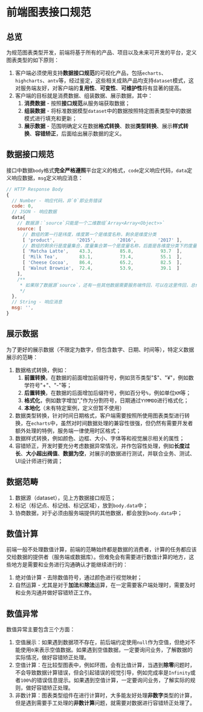 
<Meta title="方案/数据图表/接口规范" />

# 前端图表接口规范

## 总览

为规范图表类型开发，前端将基于所有的产品、项目以及未来可开发的平台，定义图表类型的如下原则：

1. 客户端必须使用支持**数据接口规范**的可视化产品，包括`echarts`、`highcharts`、`antv`等，经过鉴定，这些相关成熟产品均支持`dataset`模式，这对服务端友好，对客户端的**复用性**、**可变性**、**可维护性**将有显著的提高。
2. 客户端的目标就是消费数据、组装数据、展示数据，其中：
   1. **消费数据** - 按照**接口规范**从服务端获取数据；
   2. **组装数据** - 将标准数据模型`dataset`中的数据按照特定图表类型中的数据模式进行填充和更新；
   3. **展示数据** - 范围明确定义在数据**格式转换**、数据**类型转换**、展示**样式转换**、**容错矫正**，后面给出展示数据的定义。

## 数据接口规范

接口中数据`body`格式**完全严格遵照**平台定义的格式，`code`定义响应代码，`data`定义响应数据，`msg`定义响应消息：

```javascript
// HTTP Response Body
{
  // Number - 响应代码，非`0`即业务错误
  code: 0,
  // JSON - 响应数据
  data{
    // 数据源：`source`只能是一个二维数组`Array<Array<Object>>`
    source: [
      // 数组的第一行是纬度，维度第一个是维度名称，剩余是维度分类
      [ 'product',        '2015',        '2016',        '2017' ],
      // 数组的剩余行是度量集合，度量集合第一个是度量名称，后面是各维度分类下的度量值
      [ 'Matcha Latte',    43.3,          85.8,          93.7  ],
      [ 'Milk Tea',        83.1,          73.4,          55.1  ],
      [ 'Cheese Cocoa',    86.4,          65.2,          82.5  ],
      [ 'Walnut Brownie',  72.4,          53.9,          39.1  ]
    ],
    /**
     * 如果除了数据源`source`，还有一些其他数据需要服务端传回，可以在这里传回，总体原则就是保持服务端响应接口的不变性。
     */
  },
  // String - 响应消息
  msg: '',
}
```

## 展示数据

为了更好的展示数据（不限定为数字，但包含数字、日期、时间等），特定义数据展示的范畴：

1. 数据格式转换，例如：
   1. **前置转换**，在数据的前面增加前缀符号，例如货币类型"$"、"¥"，例如数学符号"+"、"-"等；
   2. **后置转换**，在数据的后面增加后缀符号，例如百分号`%`，例如单位`KM`等；
   3. **格式化**，例如数字增加","作为分割符号，日期通过`YYMMDD`进行格式化；
   4. **本地化**（未有特定案例，定义但暂不使用）
2. 数据类型转换，针对时间日期格式，客户端需要按照所使用图表类型进行转换，在`echarts`中，虽然对时间数据处理的兼容性很强，但仍然有需要开发者额外处理的特例，服务端一律使用时区格式；
3. 数据样式转换，例如颜色、边框、大小、字体等和视觉展示相关的属性；
4. 容错矫正，开发时要充分考虑数据异常情况，并作包容性处理，例如**长度过长**、**大小超出阀值**、**数据为空**，对展示的数据进行测试，并联合业务、测试、UI设计师进行微调；

## 数据范畴

1. 数据源（dataset），见上方数据接口规范；
2. 标记（标记点、标记线、标记区域），放到`body.data`中；
3. 协商数据，对于必须由服务端提供的其他数据，都会放到`body.data`中；

## 数值计算

前端一般不处理数值计算，前端的范畴始终都是数据的消费者，计算的任务都应该交给数据的提供者（服务端或数据库）。但难免会有需要进行数值计算的地方，这些地方是需要和业务进行沟通确认才能继续进行的：

1. 绝对值计算 - 去除数值符号，通过颜色进行视觉映射；
2. 自然运算 - 尤其是对于**加法**和**除法**运算，在一定需要客户端处理时，需要及时和业务沟通并做好容错矫正工作。

## 数值异常

数值异常主要包含三个方面：

1. 空值展示：如果遇到数据项不存在，前后端约定使用`null`作为空值，但绝对不能使用`0`来表示空值数据。如果遇到空值数据，一定要询问业务，了解数据的实际情况，做好容错矫正处理。
2. 空值计算：在比较型图表中，例如环图，会有比值计算，当遇到**除零**问题时，不会导致数据计算错误，但会引起错误的视觉引导，例如完成率是`Infinity`或者`100%`的错误信息提示。如果遇到空值计算，一定要询问业务，了解实际的规则，做好容错矫正处理。
3. 非数计算：图表类型组件在进行计算时，大多能友好处理**非数字**类型的计算，但是遇到需要手工处理的**非数计算**问题，就需要对数据进行容错矫正处理了。
